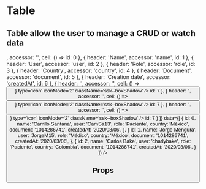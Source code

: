 
<Meta
  title='Components|Organisms/Table'
  component={Table}
/>

# Table

## Table allow the user to manage a CRUD or watch data

<Preview>
  <Table
    columns={[
      {
        header: () => <Checkbox/>,
        accessor: '',
        cell: () => <Checkbox/>
        id: 0
      },
      {
        header: 'Name',
        accessor: 'name',
        id: 1
      },
      {
        header: 'User',
        accessor: 'user',
        id: 2
      },
      {
        header: 'Role',
        accessor: 'role',
        id: 3
      },
      {
        header: 'Country',
        accessor: 'country',
        id: 4
      },
      {
        header: 'Document',
        accessor: 'document',
        id: 5
      },
      {
        header: 'Creation date',
        accessor: 'createdAt',
        id: 6
      },
      {
        header: '',
        accessor: '',
        cell: () => <Button icon={<EyeIcon size='2em' />} type='icon' iconMode='2' className='ssk--boxShadow' />
        id: 7
      },
      {
        header: '',
        accessor: '',
        cell: () => <Button icon={<PencilIcon size='2em' />} type='icon' iconMode='2' className='ssk--boxShadow' />
        id: 7
      },
      {
        header: '',
        accessor: '',
        cell: () => <Button icon={<TrashIcon size='2em' />} type='icon' iconMode='2' className='ssk--boxShadow' />
        id: 7
      }
    ]}
    data={[
      {
        id: 0,
        name: 'Camilo Santana',
        user: 'CamSa13',
        role: 'Paciente',
        country: 'México',
        document: '1014286741',
        createdAt: '2020/03/06',
      },
      {
        id: 1,
        name: 'Jorge Mengura',
        user: 'JorgeM15',
        role: 'Médico',
        country: 'México',
        document: '1014286741',
        createdAt: '2020/03/06',
      },
      {
        id: 2,
        name: 'Carlos Bake',
        user: 'charlybake',
        role: 'Paciente',
        country: 'Colombia',
        document: '1014286741',
        createdAt: '2020/03/06',
      }
    ]}
  />
</Preview>


## Props

<Props of={Table} />